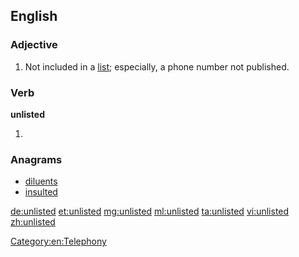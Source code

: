 ==English==

===Adjective===
{{en-adj|-}}

# Not included in a [[list]]; especially, a phone number not published.

===Verb===
'''unlisted'''

# {{en-past of|unlist}}

===Anagrams===
* [[diluents#English|diluents]]
* [[insulted#English|insulted]]

[[Category:en:Telephony]]

[[de:unlisted]]
[[et:unlisted]]
[[mg:unlisted]]
[[ml:unlisted]]
[[ta:unlisted]]
[[vi:unlisted]]
[[zh:unlisted]]